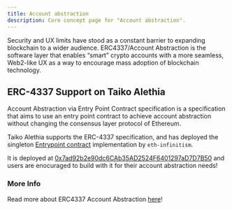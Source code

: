```yaml
---
title: Account abstraction
description: Core concept page for "Account abstraction".
---
```


Security and UX limits have stood as a constant barrier to expanding blockchain to a wider audience. ERC4337/Account Abstraction is the software layer that enables “smart” crypto accounts with a more seamless, Web2-like UX as a way to encourage mass adoption of blockchain technology.

## ERC-4337 Support on Taiko Alethia

Account Abstraction via Entry Point Contract specification is a specification that aims to use an entry point contract to achieve account abstraction without changing the consensus layer protocol of Ethereum.

Taiko Alethia supports the ERC-4337 specification, and has deployed the singleton [Entrypoint contract](https://github.com/eth-infinitism/account-abstraction/blob/develop/contracts/core/EntryPoint.sol) implementation by `eth-infinitism`.

It is deployed at
[0x7ad92b2e90dc6CAb35AD2524F6401297aD7D7B50](https://taikoscan.io/address/0x4337084D9E255Ff0702461CF8895CE9E3b5Ff108) and users are enocuraged to build with it for their account abstraction needs!

### More Info

Read more about ERC4337 Account Abstraction [here](https://docs.erc4337.io)!
